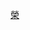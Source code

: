 {{Catnav|頁面分類|人类社会|獎勵|香港授勳及嘉獎制度}}
{{Catnav|頁面分類|人类社会|亞洲社會|香港社會|香港授勳及嘉獎制度}}
{{Catnav|頁面分類|人类社会|中國社會|香港社會|香港授勳及嘉獎制度}}

{{catmore|香港榮譽勳章}}

[[Category:香港授勳及嘉獎制度|榮]]